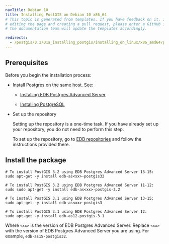 ```yaml
---
navTitle: Debian 10
title: Installing PostGIS on Debian 10 x86_64
# This topic is generated from templates. If you have feedback on it, instead of
# editing the page and creating a pull request, please enter a GitHub issue and
# the documentation team will update the templates accordingly.

redirects:
  - /postgis/3.2/01a_installing_postgis/installing_on_linux/x86_amd64/postgis_deb10_x86
---
```


## Prerequisites

Before you begin the installation process:

- Install Postgres on the same host. See:

  - [Installing EDB Postgres Advanced Server](/epas/latest/installing/)

  - [Installing PostgreSQL](https://www.postgresql.org/download/)

- Set up the repository

  Setting up the repository is a one-time task. If you have already set up your repository, you do not need to perform this step.

  To set up the repository, go to [EDB repositories](https://www.enterprisedb.com/repos-downloads) and follow the instructions provided there.

## Install the package

```shell
# To install PostGIS 3.2 using EDB Postgres Advanced Server 13-15:
sudo apt-get -y install edb-as<xx>-postgis32

# To install PostGIS 3.2 using EDB Postgres Advanced Server 11-12:
sudo sudo apt-get -y install edb-as<xx>-postgis-3.2

# To install PostGIS 3.1 using EDB Postgres Advanced Server 13-15:
sudo apt-get -y install edb-as<xx>-postgis3

# To install PostGIS 3.1 using EDB Postgres Advanced Server 12:
sudo apt-get -y install edb-as12-postgis-3.1
```

Where `<xx>` is the version of EDB Postgres Advanced Server. Replace `<xx>` with the version of EDB Postgres Advanced Server you are using. For example, `edb-as15-postgis32`.
